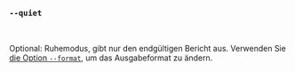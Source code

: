 ### `--quiet`

<br />

Optional: Ruhemodus, gibt nur den endgültigen Bericht aus.
Verwenden Sie [die Option `--format`](#--format-format), um das Ausgabeformat zu ändern.
